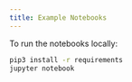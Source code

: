 ```yaml
---
title: Example Notebooks
---
```


To run the notebooks locally:

```bash
pip3 install -r requirements
jupyter notebook
```
